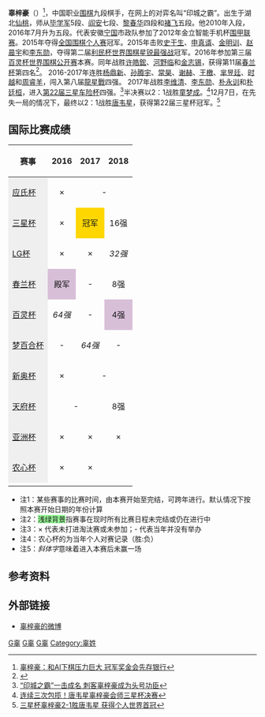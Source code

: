 {{Infobox Go player
| image = 
| 全名 = 辜梓豪
| nickname = 恶霸
| 英文名 = Gu Zihao
| 生於 = {{birth date and age|1998|3|13}}
| 出生地 = [[湖北省|湖北省]][[仙桃市|仙桃市]]
| 國籍 = {{PRC}}
| 師從 = [[毕学军|毕学军]]、[[阎安|阎安]]、[[黎春华|黎春华]]、[[褚飞|褚飞]]
| 學生 = 无
| 入段 = 2010年
| 段位 = 九段
| 所屬 = [[中国棋院|中国棋院]]
}}

'''辜梓豪'''（{{bd|1998年|3月13日||}}）<ref>[http://sports.sina.com.cn/go/2017-12-20/doc-ifypvuqe2826931.shtml 辜梓豪：和Al下棋压力巨大 冠军奖金会先存银行]</ref>，中国职业[[围棋|围棋]]九段棋手，在网上的对弈名叫“印城之霸”。出生于湖北[[仙桃市|仙桃]]，师从[[毕学军|毕学军]]5段、[[阎安|阎安]]七段、[[黎春华|黎春华]]四段和[[褚飞|褚飞]]五段。他2010年入段，2016年7月升为五段。代表安徽[[宁国|宁国]]市政队参加了2012年金立智能手机杯[[围甲联赛|围甲联赛]]。2015年夺得[[全国围棋个人赛|全国围棋个人赛]]冠军。2015年击败[[史干生|史干生]]、[[申真谞|申真谞]]、[[金明训|金明训]]、[[赵晨宇|赵晨宇]]和[[李东勋|李东勋]]，夺得第二届[[利民杯世界围棋星锐最强战|利民杯世界围棋星锐最强战]]冠军。2016年参加第三届[[百灵杯世界围棋公开赛|百灵杯世界围棋公开赛]]本赛。同年战胜[[许皓鋐|许皓鋐]]、[[河野临|河野临]]和[[金志锡|金志锡]]，获得第11届[[春兰杯|春兰杯]]第四名<ref>{{cite news|title=春兰杯柯洁胜辜梓豪获季军 人机大战后11连胜|url=http://sports.qq.com/a/20170623/030894.htm}}</ref>。
2016-2017年连胜[[杨鼎新|杨鼎新]]、[[孙腾宇|孙腾宇]]、[[常昊|常昊]]、[[谢赫_(中国)|谢赫]]、[[王檄|王檄]]、[[芈昱廷|芈昱廷]]、[[时越|时越]]和[[周睿羊|周睿羊]]，闯入第八届[[龍星戰_(中國)|龍星戰]]四强。
2017年战胜[[李维清|李维清]]、[[李东勋|李东勋]]、[[朴永训|朴永训]]和[[朴廷桓|朴廷桓]]，进入[[第22届三星车险杯|第22届三星车险杯]]四强。<ref>[http://sports.sina.com.cn/go/2017-09-26/doc-ifymesii5805988.shtml “印城之霸”一击成名 刺客辜梓豪成为头号功臣]</ref>半决赛以2：1战胜[[童梦成|童梦成]]。<ref>[http://sports.sina.com.cn/go/2017-11-08/doc-ifynnnsc9653253.shtml 连续三次包揽！唐韦星辜梓豪会师三星杯决赛]</ref>12月7日，在先失一局的情况下，最终以2：1战胜[[唐韦星|唐韦星]]，获得第22届三星杯冠军。<ref>[http://sports.sina.com.cn/go/2017-12-07/doc-ifyppemf5752398.shtml 三星杯辜梓豪2-1胜唐韦星 获得个人世界首冠]</ref>

==国际比赛成绩==
{| class="wikitable"
|- style="background:#efefef;"
! 赛事  !! 2016 !! 2017 !! 2018
|-
| style="background:#efefef;"|[[应氏杯世界职业围棋锦标赛|应氏杯]]
| style="text-align:center;" |×
| colspan="2" style="text-align:center;" |-
|-
| style="background:#efefef;"|[[三星车险杯世界围棋大师赛|三星杯]]
| style="text-align:center;" |×
| style="text-align:center; background:gold;" |冠军
| style="text-align:center;" |16强
|-
| style="background:#efefef;"|[[LG杯世界棋王战|LG杯]]
| style="text-align:center;" |×
| style="text-align:center;" |×
| style="text-align:center;" |''32强''
|-
| style="background:#efefef;"|[[春兰杯世界职业围棋锦标赛|春兰杯]]
| style="text-align:center; background:thistle;" |殿军
| style="text-align:center;" |-
| style="text-align:center;" |8强
|-
| style="background:#efefef;"|[[百灵杯世界围棋公开赛|百灵杯]]
| style="text-align:center;" |''64强''
| style="text-align:center;" |-
| style="text-align:center; background:thistle;" |4强
|-
| style="background:#efefef;"|[[梦百合杯世界围棋公开赛|梦百合杯]]
| style="text-align:center;" |-
| style="text-align:center;" |''64强''
| style="text-align:center;" |-
|-
| style="background:#efefef;"|[[新奥杯世界围棋公开赛|新奥杯]]
| style="text-align:center;" |×
| colspan="2" style="text-align:center;" |-
|-
| style="background:#efefef;"|[[天府杯|天府杯]]
| colspan="2" style="text-align:center;" |-
| style="text-align:center;" |8强
|-
| style="background:#efefef;"|[[亚洲杯电视围棋快棋赛|亚洲杯]]
| style="text-align:center;" |×
| style="text-align:center;" |×
| style="text-align:center;" |×
|-
| style="background:#efefef;"|[[三国围棋擂台赛|农心杯]]
| style="text-align:center;" |×
| style="text-align:center;" |×
| style="text-align:center;" |
|-
|}
*注1：某些赛事的比赛时间，由本赛开始至完结，可跨年进行。默认情况下按照本赛开始日期的年份计算
*注2：<span style="background:#98fb98;">浅绿背景</span>指赛事在现时所有比赛日程未完结或仍在进行中
*注3：× 代表未打进淘汰赛或未参加；- 代表当年并没有举办
*注4：农心杯的为当年个人对赛记录（胜:负）
*注5：''斜体字''意味着进入本赛后未赢一场

==参考资料==
{{Reflist|2}}

==外部链接==
*[https://weibo.com/u/6424600991 辜梓豪的微博]

[[Category:中国围棋棋手|G辜]]
[[Category:中国棋院围棋棋手|G辜]]
[[Category:仙桃人|G辜]]
[[Category:辜姓|Category:辜姓]]